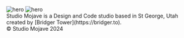 
<div className="fade-in not-prose flex gap-6 items-center justify-between">
  <Image src="./icon.svg" alt="hero" width={48} height={57.39} />
  <Image src="./word.svg" alt="hero" width={144} height={24} />
</div>

<div className="fade-in text-center text-lg max-w-xl m-auto my-24 md:my-32">
  <Balancer>
    <span className="font-medium">Studio Mojave</span> is a Design and Code
    studio based in St George, Utah created by [Bridger
    Tower](https://bridger.to).
  </Balancer>
</div>

<Portfolio />

<div className="text-center text-sm max-w-xl m-auto mt-24 md:mt-32">
  © Studio Mojave 2024
</div>

